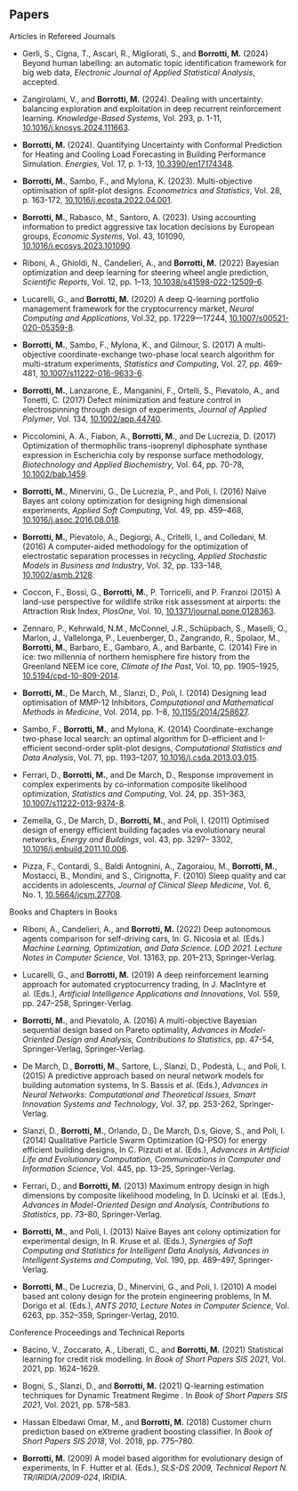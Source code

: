 ## Papers {.central}

[Articles in Refereed Journals]{.blue}

-   Gerli, S., Cigna, T., Ascari, R., Migliorati, S., and **Borrotti, M.** (2024) Beyond human labelling: an automatic topic identification framework for big web data, *Electronic Journal of Applied Statistical Analysis*, accepted.

-   Zangirolami, V., and **Borrotti, M.** (2024). Dealing with uncertainty: balancing exploration and exploitation in deep recurrent reinforcement learning. *Knowledge-Based Systems*, Vol. 293, p. 1-11, [10.1016/j.knosys.2024.111663](https://dx.doi.org/10.1016/j.knosys.2024.111663).

-   **Borrotti, M.** (2024). Quantifying Uncertainty with Conformal Prediction for Heating and Cooling Load Forecasting in Building Performance Simulation. *Energies*, Vol. 17, p. 1-13, [10.3390/en17174348](https://dx.doi.org/10.3390/en17174348).

-   **Borrotti, M.**, Sambo, F., and Mylona, K. (2023). Multi-objective optimisation of split-plot designs. *Econometrics and Statistics*, Vol. 28, p. 163-172, [10.1016/j.ecosta.2022.04.001](https://dx.doi.org/10.1016/j.ecosta.2022.04.001).

-   **Borrotti, M.**, Rabasco, M., Santoro, A. (2023). Using accounting information to predict aggressive tax location decisions by European groups, *Economic Systems*, Vol. 43, 101090, [10.1016/j.ecosys.2023.101090](https://dx.doi.org/10.1016/j.ecosys.2023.101090).

-   Riboni, A., Ghioldi, N., Candelieri, A., and **Borrotti, M.** (2022) Bayesian optimization and deep learning for steering wheel angle prediction, *Scientific Reports*, Vol. 12, pp. 1–13, [10.1038/s41598-022-12509-6](https://dx.doi.org/10.1038/s41598-022-12509-6).

-   Lucarelli, G., and **Borrotti, M.** (2020) A deep Q-learning portfolio management framework for the cryptocurrency market, *Neural Computing and Applications*, Vol.32, pp. 17229—17244, [10.1007/s00521-020-05359-8](https://dx.doi.org/10.1007/s00521-020-05359-8).

-   **Borrotti, M.**, Sambo, F., Mylona, K., and Gilmour, S. (2017) A multi-objective coordinate-exchange two-phase local search algorithm for multi-stratum experiments, *Statistics and Computing*, Vol. 27, pp. 469–481, [10.1007/s11222-016-9633-6](https://dx.doi.org/10.1007/s11222-016-9633-6).

-   **Borrotti, M.**, Lanzarone, E., Manganini, F., Ortelli, S., Pievatolo, A., and Tonetti, C. (2017) Defect minimization and feature control in electrospinning through design of experiments, *Journal of Applied Polymer*, Vol. 134, [10.1002/app.44740](https://dx.doi.org/10.1002/app.44740).

-   Piccolomini, A. A., Fiabon, A., **Borrotti, M.**, and De Lucrezia, D. (2017) Optimization of thermophilic trans-isoprenyl diphosphate synthase expression in Escherichia coly by response surface methodology, *Biotechnology and Applied Biochemistry*, Vol. 64, pp. 70-78, [10.1002/bab.1459](https://dx.doi.org/10.1002/bab.1459).

-   **Borrotti, M.**, Minervini, G., De Lucrezia, P., and Poli, I. (2016) Naïve Bayes ant colony optimization for designing high dimensional experiments, *Applied Soft Computing*, Vol. 49, pp. 459–468, [10.1016/j.asoc.2016.08.018](https://dx.doi.org/10.1016/j.asoc.2016.08.018).

-   **Borrotti, M.**, Pievatolo, A., Degiorgi, A., Critelli, I., and Colledani, M. (2016) A computer-aided methodology for the optimization of electrostatic separation processes in recycling, *Applied Stochastic Models in Business and Industry*, Vol. 32, pp. 133–148, [10.1002/asmb.2128](https://dx.doi.org/10.1002/asmb.2128).

-   Coccon, F., Bossi, G., **Borrotti, M.**, P. Torricelli, and P. Franzoi (2015) A land-use perspective for wildlife strike risk assessment at airports: the Attraction Risk Index, *PlosOne*, Vol. 10, [10.1371/journal.pone.0128363](https://dx.doi.org/10.1371/journal.pone.0128363).

-   Zennaro, P., Kehrwald, N.M., McConnel, J.R., Schüpbach, S., Maselli, O., Marlon, J., Vallelonga, P., Leuenberger, D., Zangrando, R., Spolaor, M., **Borrotti, M.**, Barbaro, E., Gambaro, A., and Barbante, C. (2014) Fire in ice: two millennia of northern hemisphere fire history from the Greenland NEEM ice core, *Climate of the Past*, Vol. 10, pp. 1905–1925, [10.5194/cpd-10-809-2014](https://dx.doi.org/10.5194/cpd-10-809-2014).

-   **Borrotti, M.**, De March, M., Slanzi, D., Poli, I. (2014) Designing lead optimisation of MMP-12 Inhibitors, *Computational and Mathematical Methods in Medicine*, Vol. 2014, pp. 1–8, [10.1155/2014/258627](https://dx.doi.org/10.1155/2014/258627).

-   Sambo, F., **Borrotti, M.**, and Mylona, K. (2014) Coordinate-exchange two-phase local search: an optimal algorithm for D-efficient and I-efficient second-order split-plot designs, *Computational Statistics and Data Analysis*, Vol. 71, pp. 1193–1207, [10.1016/j.csda.2013.03.015](https://dx.doi.org/10.1016/j.csda.2013.03.015).

-   Ferrari, D., **Borrotti, M.**, and De March, D., Response improvement in complex experiments by co-information composite likelihood optimization, *Statistics and Computing*, Vol. 24, pp. 351–363, [10.1007/s11222-013-9374-8](https://dx.doi.org/10.1007/s11222-013-9374-8).

-   Zemella, G., De March, D., **Borrotti, M.**, and Poli, I. (2011) Optimised design of energy efficient building façades via evolutionary neural networks, *Energy and Buildings*, vol. 43, pp. 3297– 3302, [10.1016/j.enbuild.2011.10.006](https://dx.doi.org/10.1016/j.enbuild.2011.10.006).

-   Pizza, F., Contardi, S., Baldi Antognini, A., Zagoraiou, M., **Borrotti, M.**, Mostacci, B., Mondini, and S., Cirignotta, F. (2010) Sleep quality and car accidents in adolescents, *Journal of Clinical Sleep Medicine*, Vol. 6, No. 1, [10.5664/jcsm.27708](https://dx.doi.org/10.5664/jcsm.27708).

[Books and Chapters in Books]{.blue}

-   Riboni, A., Candelieri, A., and **Borrotti, M.** (2022) Deep autonomous agents comparison for self-driving cars, In: G. Nicosia et al. (Eds.) *Machine Learning, Optimization, and Data Science. LOD 2021. Lecture Notes in Computer Science*, Vol. 13163, pp. 201–213, Springer-Verlag.

-   Lucarelli, G., and **Borrotti, M.** (2019) A deep reinforcement learning approach for automated cryptocurrency trading, In J. MacIntyre et al. (Eds.), *Artificial Intelligence Applications and Innovations*, Vol. 559, pp. 247–258, Springer-Verlag.

-   **Borrotti, M.**, and Pievatolo, A. (2016) A multi-objective Bayesian sequential design based on Pareto optimality, *Advances in Model-Oriented Design and Analysis, Contributions to Statistics*, pp. 47-54, Springer-Verlag, Springer-Verlag.

-   De March, D., **Borrotti, M.**, Sartore, L., Slanzi, D., Podestà, L., and Poli, I. (2015) A predictive approach based on neural network models for building automation systems, In S. Bassis et al. (Eds.), *Advances in Neural Networks: Computational and Theoretical Issues, Smart Innovation Systems and Technology*, Vol. 37, pp. 253-262, Springer-Verlag.

-   Slanzi, D., **Borrotti, M.**, Orlando, D., De March, D.s, Giove, S., and Poli, I. (2014) Qualitative Particle Swarm Optimization (Q-PSO) for energy efficient building designs, In C. Pizzuti et al. (Eds.), *Advances in Artificial Life and Evolutionary Computation, Communications in Computer and Information Science*, Vol. 445, pp. 13–25, Springer-Verlag.

-   Ferrari, D., and **Borrotti, M.** (2013) Maximum entropy design in high dimensions by composite likelihood modeling, In D. Ucínski et al. (Eds.), *Advances in Model-Oriented Design and Analysis, Contributions to Statistics*, pp. 73–80, Springer-Verlag.

-   **Borrotti, M.**, and Poli, I. (2013) Naïve Bayes ant colony optimization for experimental design, In R. Kruse et al. (Eds.), *Synergies of Soft Computing and Statistics for Intelligent Data Analysis, Advances in Intelligent Systems and Computing*, Vol. 190, pp. 489–497, Springer-Verlag.

-   **Borrotti, M.**, De Lucrezia, D., Minervini, G., and Poli, I. (2010) A model based ant colony design for the protein engineering problems, In M. Dorigo et al. (Eds.), *ANTS 2010, Lecture Notes in Computer Science*, Vol. 6263, pp. 352–359, Springer-Verlag, 2010.

[Conference Proceedings and Technical Reports]{.blue}

-   Bacino, V., Zoccarato, A., Liberati, C., and **Borrotti, M.** (2021) Statistical learning for credit risk modelling. In *Book of Short Papers SIS 2021*, Vol. 2021, pp. 1624–1629.

-   Bogni, S., Slanzi, D., and **Borrotti, M.** (2021) Q-learning estimation techniques for Dynamic Treatment Regime . In *Book of Short Papers SIS 2021*, Vol. 2021, pp. 578–583.

-   Hassan Elbedawi Omar, M., and **Borrotti, M.** (2018) Customer churn prediction based on eXtreme gradient boosting classifier. In *Book of Short Papers SIS 2018*, Vol. 2018, pp. 775–780.

-   **Borrotti, M.** (2009) A model based algorithm for evolutionary design of experiments, In F. Hutter et al. (Eds.), *SLS-DS 2009, Technical Report N. TR/IRIDIA/2009-024*, IRIDIA.
